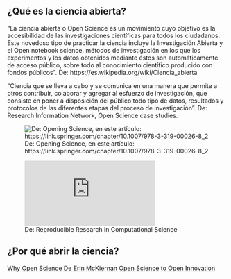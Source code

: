 ## ¿Qué es la ciencia abierta?

“La ciencia abierta o Open Science es un movimiento cuyo objetivo es la accesibilidad de las investigaciones científicas para todos los ciudadanos. Este novedoso tipo de practicar la ciencia incluye la Investigación Abierta y el Open notebook science, métodos de investigación en los que los experimentos y los datos obtenidos mediante éstos son automáticamente de acceso público, sobre todo al conocimiento científico producido con fondos públicos”.
De: https://es.wikipedia.org/wiki/Ciencia_abierta

“Ciencia que se lleva a cabo y se comunica en una manera que permite a otros contribuir, colaborar y agregar al esfuerzo de investigación, que consiste en poner a disposición del público todo tipo de datos, resultados y protocolos de las diferentes etapas del proceso de investigación”.
De: Research Information Network, Open Science case studies.

![De: Opening Science, en este artículo: https://link.springer.com/chapter/10.1007/978-3-319-00026-8_2](https://static-content.springer.com/image/chp%3A10.1007%2F978-3-319-00026-8_2/MediaObjects/271722_1_En_2_Figa_HTML.gif)

![De: Reproducible Research in Computational Science](https://www.ncbi.nlm.nih.gov/core/lw/2.0/html/tileshop_pmc/tileshop_pmc_inline.html?title=Click%20on%20image%20to%20zoom&p=PMC3&id=3383002_nihms382015f1.jpg)


## ¿Por qué abrir la ciencia?

[Why Open Science De Erin McKiernan](http://whyopenresearch.org/)
[Open Science to Open Innovation](https://www.fosteropenscience.eu/node/870)

